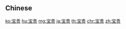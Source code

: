 {{also|寶貴}}
==Chinese==
{{zh-see|寶貴}}

[[ko:宝贵]]
[[hu:宝贵]]
[[mg:宝贵]]
[[ja:宝贵]]
[[th:宝贵]]
[[chr:宝贵]]
[[zh:宝贵]]